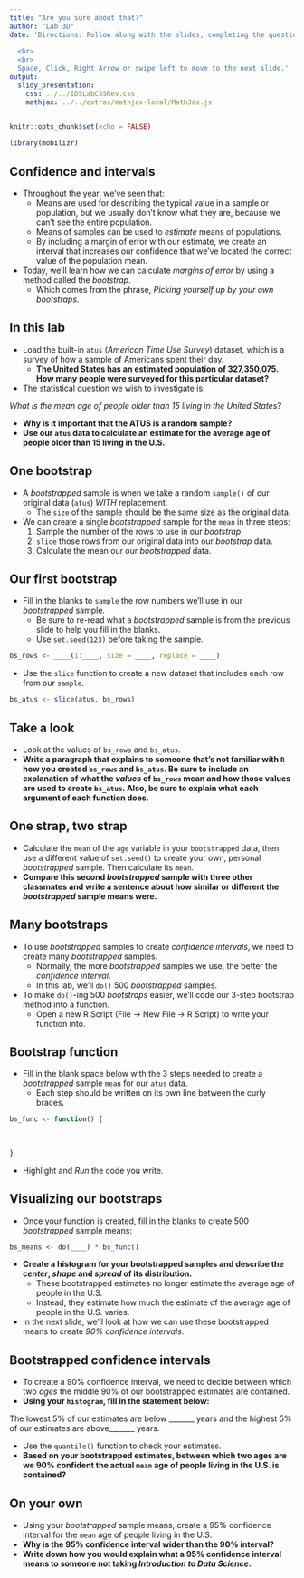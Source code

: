 ```yaml
---
title: "Are you sure about that?"
author: "Lab 3D"
date: 'Directions: Follow along with the slides, completing the questions in <font color=#25679E><b>blue</b></font> on your computer, and answering the questions in **red** in your journal.  
  
  <br>
  <br>
  Space, Click, Right Arrow or swipe left to move to the next slide.'
output: 
  slidy_presentation: 
    css: ../../IDSLabCSSRev.css
    mathjax: ../../extras/mathjax-local/MathJax.js
---
```


```r
knitr::opts_chunk$set(echo = FALSE)
```

```r
library(mobilizr)
```

## Confidence and intervals

- Throughout the year, we've seen that:
    - Means are used for describing the typical value in a sample or population, but we usually don't know what they are, because we can't see the entire population.
    - Means of samples can be used to _estimate_ means of populations.
    - By including a margin of error with our estimate, we create an interval that increases our confidence that we've located the correct value of the population mean.
- Today, we'll learn how we can calculate _margins of error_ by using a method called the _bootstrap_.
    - Which comes from the phrase, _Picking yourself up by your own bootstraps_.


## In this lab

- <span class="blue">Load the built-in `atus` (_American Time Use Survey_) dataset, which is a survey of how a sample of Americans spent their day.</span>
    - **The United States has an estimated population of 327,350,075. How many people were surveyed for this particular dataset?**
- The statistical question we wish to investigate is:

_What is the mean age of people older than 15 living in the United States?_

- **Why is it important that the ATUS is a random sample?**
- **Use our `atus` data to calculate an estimate for the average age of people older than 15 living in the U.S.**


## One bootstrap

- A _bootstrapped_ sample is when we take a random `sample()` of our original data (`atus`) _WITH_ replacement.
    - The `size` of the sample should be the same size as the original data.
- We can create a single _bootstrapped_ sample for the `mean` in three steps:
    1. Sample the number of the rows to use in our _bootstrap_.
    2. `slice` those rows from our original data into our _bootstrap_ data.
    3. Calculate the mean our our _bootstrapped_ data.
    

## Our first bootstrap

- <span class="blue">Fill in the blanks to `sample` the row numbers we'll use in our _bootstrapped_ sample.</span>
    - Be sure to re-read what a _bootstrapped_ sample is from the previous slide to help you fill in the blanks.
    - Use `set.seed(123)` before taking the sample.

```r
bs_rows <- ____(1:____, size = ____, replace = ____)
```

- <span class="blue">Use the `slice` function to create a new dataset that includes each row from our `sample`.</span>

```r
bs_atus <- slice(atus, bs_rows)
```


## Take a look

- Look at the values of `bs_rows` and `bs_atus`.
- **Write a paragraph that explains to someone that's not familiar with `R` how you created `bs_rows` and `bs_atus`. Be sure to include an explanation of what the _values_ of `bs_rows` mean and how those values are used to create `bs_atus`. Also, be sure to explain what each argument of each function does.**


## One strap, two strap

- <span class="blue">Calculate the `mean` of the `age` variable in your `bootstrapped` data, then use a different value of `set.seed()` to create your own, personal _bootstrapped_ sample. Then calculate its `mean`.</span>
- **Compare this second _bootstrapped_ sample with three other classmates and write a sentence about how similar or different the _bootstrapped_ sample means were.**


## Many bootstraps

- To use _bootstrapped_ samples to create _confidence intervals_, we need to create many _bootstrapped_ samples.
    - Normally, the more _bootstrapped_ samples we use, the better the _confidence interval_.
    - In this lab, we'll `do()` 500 _bootstrapped_ samples.
- To make `do()`-ing 500 _bootstraps_ easier, we'll code our 3-step bootstrap method into a function.
    - <span class="blue">Open a new R Script (File -> New File -> R Script) to write your function into.</span>
    

## Bootstrap function

- <span class="blue">Fill in the blank space below with the 3 steps needed to create a _bootstrapped_ sample `mean` for our `atus` data.</span>
    - Each step should be written on its own line between the curly braces.

```r
bs_func <- function() {
    
    
    
}
```

- <span class="blue">Highlight and _Run_ the code you write. </span>


## Visualizing our bootstraps

- <span class="blue">Once your function is created, fill in the blanks to create 500 _bootstrapped_ sample means:</span>

```r
bs_means <- do(____) * bs_func()
```

- **Create a histogram for your bootstrapped samples and describe the _center_, _shape_ and _spread_ of its distribution.**
    - These bootstrapped estimates no longer estimate the average age of people in the U.S.
    - Instead, they estimate how much the estimate of the average age of people in the U.S. varies.
- In the next slide, we'll look at how we can use these bootstrapped means to create _90% confidence intervals_.


## Bootstrapped confidence intervals
    
- To create a 90% confidence interval, we need to decide between which two _ages_ the middle 90% of our bootstrapped estimates are contained.
- **Using your `histogram`, fill in the statement below:**

The lowest 5% of our estimates are below _______ years and the highest 5% of our estimates are above_______ years.

- <span class="blue">Use the `quantile()` function to check your estimates.</span>
- **Based on your bootstrapped estimates, between which two ages are we 90% confident the actual `mean` age of people living in the U.S. is contained?**


## On your own

- <span class="blue">Using your _bootstrapped_ sample means, create a 95% confidence interval for the `mean` age of people living in the U.S.</span>
- **Why is the 95% confidence interval wider than the 90% interval?**
- **Write down how you would explain what a 95% confidence interval means to someone not taking _Introduction to Data Science_.**